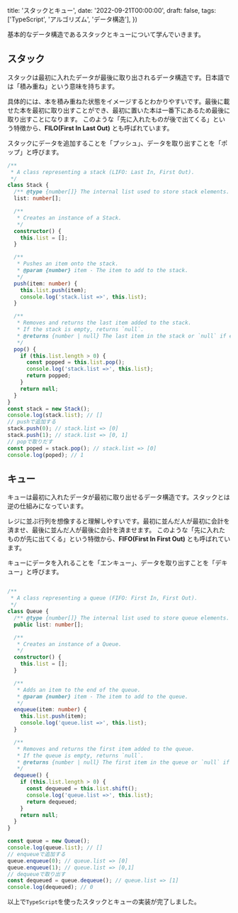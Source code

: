 
  title: 'スタックとキュー',
  date: '2022-09-21T00:00:00',
  draft: false,
  tags: ['TypeScript', 'アルゴリズム', 'データ構造'],
})

基本的なデータ構造であるスタックとキューについて学んでいきます。


## スタック

スタックは最初に入れたデータが最後に取り出されるデータ構造です。日本語では「積み重ね」という意味を持ちます。

具体的には、本を積み重ねた状態をイメージするとわかりやすいです。最後に載せた本を最初に取り出すことができ、最初に置いた本は一番下にあるため最後に取り出すことになります。
このような「先に入れたものが後で出てくる」という特徴から、**FILO(First In Last Out)** とも呼ばれています。

スタックにデータを追加することを「プッシュ」、データを取り出すことを「ポップ」と呼びます。

```ts
/**
 * A class representing a stack (LIFO: Last In, First Out).
 */
class Stack {
  /** @type {number[]} The internal list used to store stack elements. */
  list: number[];

  /**
   * Creates an instance of a Stack.
   */
  constructor() {
    this.list = [];
  }

  /**
   * Pushes an item onto the stack.
   * @param {number} item - The item to add to the stack.
   */
  push(item: number) {
    this.list.push(item);
    console.log('stack.list =>', this.list);
  }

  /**
   * Removes and returns the last item added to the stack.
   * If the stack is empty, returns `null`.
   * @returns {number | null} The last item in the stack or `null` if empty.
   */
  pop() {
    if (this.list.length > 0) {
      const popped = this.list.pop();
      console.log('stack.list =>', this.list);
      return popped;
    }
    return null;
  }
}
const stack = new Stack();
console.log(stack.list); // []
// pushで追加する
stack.push(0); // stack.list => [0]
stack.push(1); // stack.list => [0, 1]
// popで取りだす
const poped = stack.pop(); // stack.list => [0]
console.log(poped); // 1
```

## キュー

キューは最初に入れたデータが最初に取り出せるデータ構造です。スタックとは逆の仕組みになっています。

レジに並ぶ行列を想像すると理解しやすいです。最初に並んだ人が最初に会計を済ませ、最後に並んだ人が最後に会計を済ませます。
このような「先に入れたものが先に出てくる」という特徴から、**FIFO(First In First Out)** とも呼ばれています。

キューにデータを入れることを「エンキュー」、データを取り出すことを「デキュー」と呼びます。

```ts

/**
 * A class representing a queue (FIFO: First In, First Out).
 */
class Queue {
  /** @type {number[]} The internal list used to store queue elements. */
  public list: number[];

  /**
   * Creates an instance of a Queue.
   */
  constructor() {
    this.list = [];
  }

  /**
   * Adds an item to the end of the queue.
   * @param {number} item - The item to add to the queue.
   */
  enqueue(item: number) {
    this.list.push(item);
    console.log('queue.list =>', this.list);
  }

  /**
   * Removes and returns the first item added to the queue.
   * If the queue is empty, returns `null`.
   * @returns {number | null} The first item in the queue or `null` if empty.
   */
  dequeue() {
    if (this.list.length > 0) {
      const dequeued = this.list.shift();
      console.log('queue.list =>', this.list);
      return dequeued;
    }
    return null;
  }
}

const queue = new Queue();
console.log(queue.list); // []
// enqueueで追加する
queue.enqueue(0); // queue.list => [0]
queue.enqueue(1); // queue.list => [0,1]
// dequeueで取り出す
const dequeued = queue.dequeue(); // queue.list => [1]
console.log(dequeued); // 0
```

以上で`TypeScript`を使ったスタックとキューの実装が完了しました。